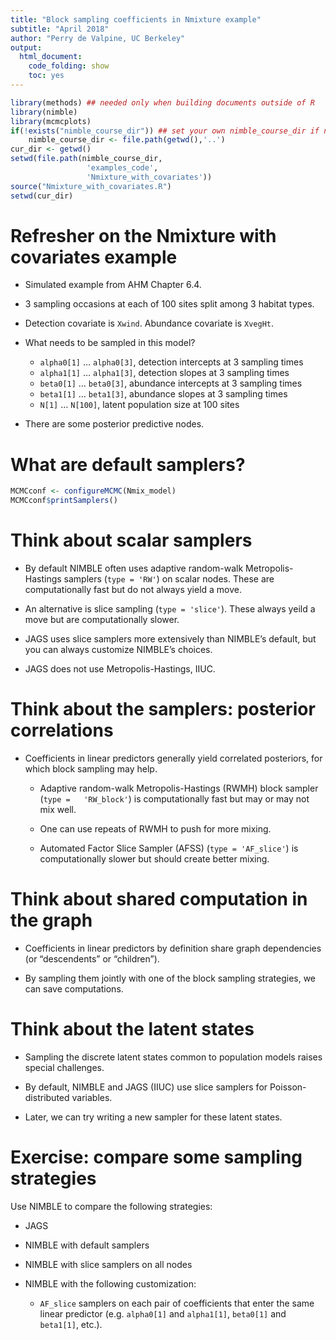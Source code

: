 ```yaml
---
title: "Block sampling coefficients in Nmixture example"
subtitle: "April 2018"
author: "Perry de Valpine, UC Berkeley"
output:
  html_document:
    code_folding: show
    toc: yes
---
```


```r
library(methods) ## needed only when building documents outside of R
library(nimble)
library(mcmcplots)
if(!exists("nimble_course_dir")) ## set your own nimble_course_dir if needed
    nimble_course_dir <- file.path(getwd(),'..')
cur_dir <- getwd()
setwd(file.path(nimble_course_dir,
                 'examples_code',
                 'Nmixture_with_covariates'))
source("Nmixture_with_covariates.R")
setwd(cur_dir)
```

# Refresher on the Nmixture with covariates example

- Simulated example from AHM Chapter 6.4.

- 3 sampling occasions at each of 100 sites split among 3 habitat types.

- Detection covariate is `Xwind`.  Abundance covariate is `XvegHt`.

- What needs to be sampled in this model?

    - `alpha0[1]` ... `alpha0[3]`, detection intercepts at 3 sampling times
    - `alpha1[1]` ... `alpha1[3]`, detection slopes at 3 sampling times
    - `beta0[1]` ... `beta0[3]`, abundance intercepts at 3 sampling times
    - `beta1[1]` ... `beta1[3]`, abundance slopes at 3 sampling times
    - `N[1]` ... `N[100]`, latent population size at 100 sites

- There are some posterior predictive nodes.

# What are default samplers?

```r
MCMCconf <- configureMCMC(Nmix_model)
MCMCconf$printSamplers()
```

# Think about scalar samplers

- By default NIMBLE often uses adaptive random-walk
Metropolis-Hastings samplers (`type = 'RW'`) on scalar nodes.  These
are computationally fast but do not always yield a move.

- An alternative is slice sampling (`type = 'slice'`).  These always
yeild a move but are computationally slower.

- JAGS uses slice samplers more extensively than NIMBLE's default, but
you can always customize NIMBLE's choices.

- JAGS does not use Metropolis-Hastings, IIUC.

# Think about the samplers: posterior correlations

- Coefficients in linear predictors generally yield correlated
posteriors, for which block sampling may help.

    - Adaptive random-walk Metropolis-Hastings (RWMH) block sampler (`type =
    'RW_block'`) is computationally fast but may or may not mix well.

    - One can use repeats of RWMH to push for more mixing.

    - Automated Factor Slice Sampler (AFSS) (`type = 'AF_slice'`) is
      computationally slower but should create better mixing.

# Think about shared computation in the graph

- Coefficients in linear predictors by definition share graph
dependencies (or "descendents" or "children").

- By sampling them jointly with one of the block sampling strategies,
we can save computations.

# Think about the latent states

- Sampling the discrete latent states common to population models
raises special challenges.

- By default, NIMBLE and JAGS (IIUC) use slice samplers for
Poisson-distributed variables.

- Later, we can try writing a new sampler for these latent states.

# Exercise: compare some sampling strategies

Use NIMBLE to compare the following strategies:

- JAGS
- NIMBLE with default samplers
- NIMBLE with slice samplers on all nodes
- NIMBLE with the following customization:

    - `AF_slice` samplers on each pair of coefficients that enter the
      same linear predictor (e.g. `alpha0[1]` and `alpha1[1]`,
      `beta0[1]` and `beta1[1]`, etc.).




